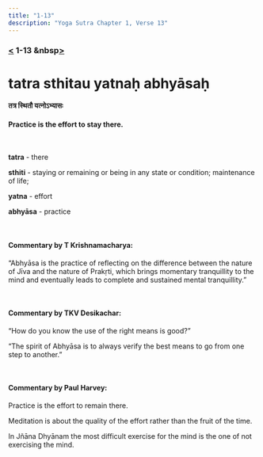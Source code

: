 ```yaml
---
title: "1-13"
description: "Yoga Sutra Chapter 1, Verse 13"
---
```


### [<](/Chapter-1/1-12/) 1-13 &nbsp[>](/Chapter-1/1-14/)

# tatra sthitau yatnaḥ abhyāsaḥ

#### तत्र स्थितौ यत्नोऽभ्यासः

#### Practice is the effort to stay there.

<br />

**tatra** - there <br />

**sthiti** - staying or remaining or being in any state or condition; maintenance of life; <br />

**yatna** - effort <br />

**abhyāsa** - practice <br />

<br />

#### Commentary by T Krishnamacharya:

“Abhyāsa is the practice of reflecting on the difference
between the nature of Jīva and the nature of Prakṛti,
which brings momentary tranquillity to the mind and
eventually leads to complete and sustained mental tranquillity.”

<br />

#### Commentary by TKV Desikachar:

“How do you know the use of the right means is good?”

“The spirit of Abhyāsa is to always verify the best means to go from one step to another.”

<br />

#### Commentary by Paul Harvey:

Practice is the effort to remain there.

Meditation is about the quality of the effort
rather than the fruit of the time.

In Jñāna Dhyānam the most difficult exercise for the mind
is the one of not exercising the mind.
